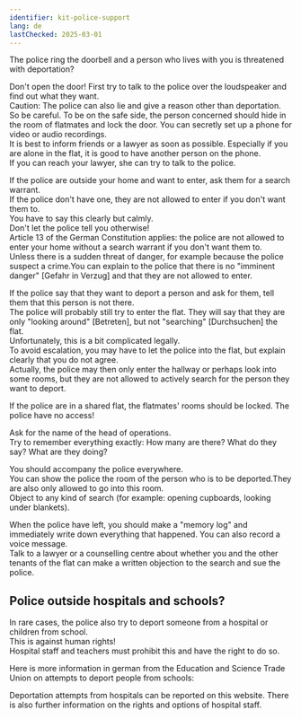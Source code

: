 ```yaml
---
identifier: kit-police-support
lang: de
lastChecked: 2025-03-01
---
```


The police ring the doorbell and a person who lives with you is threatened with deportation?

Don't open the door! First try to talk to the police over the loudspeaker and find out what they want.<br/>
Caution: The police can also lie and give a reason other than deportation.<br/>
So be careful. To be on the safe side, the person concerned should hide in the room of flatmates and lock the door. You can secretly set up a phone for video or audio recordings.<br/>
It is best to inform friends or a lawyer as soon as possible.
Especially if you are alone in the flat, it is good to have another person on the phone.<br/>
If you can reach your lawyer, she can try to talk to the police.

If the police are outside your home and want to enter, ask them for a search warrant.<br/>
If the police don't have one, they are not allowed to enter if you don't want them to.<br/>
You have to say this clearly but calmly.<br/>
Don't let the police tell you otherwise!<br/>
Article 13 of the German Constitution applies: the police are not allowed to enter your home without a search warrant if you don't want them to.<br/>
Unless there is a sudden threat of danger, for example because the police suspect a crime.You can explain to the police that there is no "imminent danger" [Gefahr in Verzug] and that they are not allowed to enter.

If the police say that they want to deport a person and ask for them, tell them that this person is not there.<br/>
The police will probably still try to enter the flat. They will say that they are only "looking around" [Betreten], but not "searching" [Durchsuchen] the flat.<br/>
Unfortunately, this is a bit complicated legally.<br/>
To avoid escalation, you may have to let the police into the flat, but explain clearly that you do not agree.<br/>
Actually, the police may then only enter the hallway or perhaps look into some rooms, but they are not allowed to actively search for the person they want to deport.

If the police are in a shared flat, the flatmates' rooms should be locked. The police have no access!

Ask for the name of the head of operations. <br/>
Try to remember everything exactly: How many are there? What do they say? What are they doing?

You should accompany the police everywhere.<br/> 
You can show the police the room of the person who is to be deported.They are also only allowed to go into this room.<br/>
Object to any kind of search (for example: opening cupboards, looking under blankets).

When the police have left, you should make a "memory log" and immediately write down everything that happened. You can also record a voice message.<br/>
Talk to a lawyer or a counselling centre about whether you and the other tenants of the flat can make a written objection to the search and sue the police.

## Police outside hospitals and schools?

In rare cases, the police also try to deport someone from a hospital or children from school.<br/>
This is against human rights!<br/>
Hospital staff and teachers must prohibit this and have the right to do so.

Here is more information in german from the Education and Science Trade Union on attempts to deport people from schools:

<ExternalShortLink identifier="gew" />

Deportation attempts from hospitals can be reported on this website. There is also further information on the rights and options of hospital staff.

<ExternalShortLink identifier="krankenhaus" />
